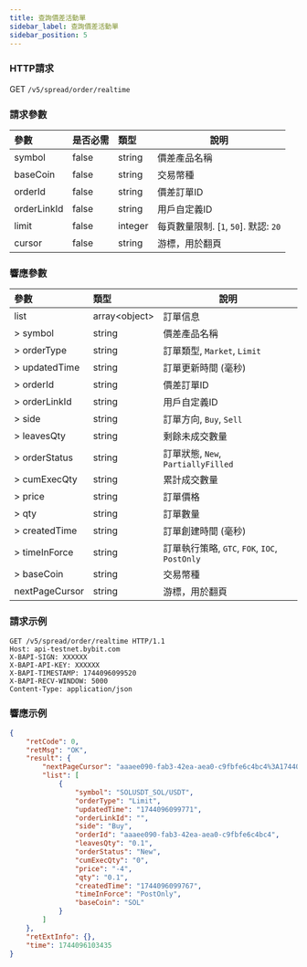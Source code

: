 ```yaml
---
title: 查詢價差活動單
sidebar_label: 查詢價差活動單
sidebar_position: 5
---
```


### HTTP請求
GET `/v5/spread/order/realtime`

### 請求參數
| 參數 | 是否必需 | 類型 | 說明|
|:----- |:-------|:-----|------ |
|symbol |false |string |價差產品名稱|
|baseCoin |false |string |交易幣種|
|orderId |false |string |價差訂單ID |
|orderLinkId |false |string |用戶自定義ID |
|limit |false |integer |每頁數量限制. [`1`, `50`]. 默認: `20`|
|cursor |false |string |游標，用於翻頁|

### 響應參數
| 參數 | 類型 | 說明|
|:----- |:-----|----- |
|list|array&lt;object&gt; |訂單信息 |
|> symbol|string |價差產品名稱 |
|> orderType|string |訂單類型, `Market`, `Limit` |
|> updatedTime|string |訂單更新時間 (毫秒) |
|> orderId|string |價差訂單ID|
|> orderLinkId|string |用戶自定義ID |
|> side|string |訂單方向, `Buy`, `Sell` |
|> leavesQty|string |剩餘未成交數量 |
|> orderStatus|string |訂單狀態, `New`, `PartiallyFilled` |
|> cumExecQty|string |累計成交數量 |
|> price|string |訂單價格 |
|> qty|string |訂單數量|
|> createdTime|string |訂單創建時間 (毫秒) |
|> timeInForce|string |訂單執行策略, `GTC`, `FOK`, `IOC`, `PostOnly` |
|> baseCoin|string |交易幣種 |
|nextPageCursor |string |游標，用於翻頁 |

### 請求示例

```http
GET /v5/spread/order/realtime HTTP/1.1
Host: api-testnet.bybit.com
X-BAPI-SIGN: XXXXXX
X-BAPI-API-KEY: XXXXXX
X-BAPI-TIMESTAMP: 1744096099520
X-BAPI-RECV-WINDOW: 5000
Content-Type: application/json
```

### 響應示例
```json
{
    "retCode": 0,
    "retMsg": "OK",
    "result": {
        "nextPageCursor": "aaaee090-fab3-42ea-aea0-c9fbfe6c4bc4%3A1744096099767%2Caaaee090-fab3-42ea-aea0-c9fbfe6c4bc4%3A1744096099767",
        "list": [
            {
                "symbol": "SOLUSDT_SOL/USDT",
                "orderType": "Limit",
                "updatedTime": "1744096099771",
                "orderLinkId": "",
                "side": "Buy",
                "orderId": "aaaee090-fab3-42ea-aea0-c9fbfe6c4bc4",
                "leavesQty": "0.1",
                "orderStatus": "New",
                "cumExecQty": "0",
                "price": "-4",
                "qty": "0.1",
                "createdTime": "1744096099767",
                "timeInForce": "PostOnly",
                "baseCoin": "SOL"
            }
        ]
    },
    "retExtInfo": {},
    "time": 1744096103435
}
```
